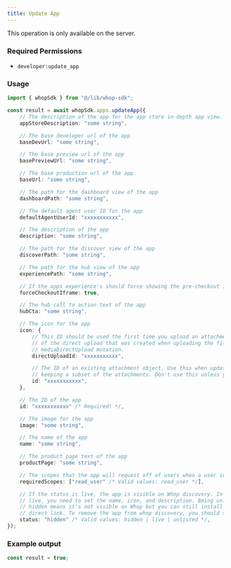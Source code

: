 ```yaml
---
title: Update App
---
```

<Note>This operation is only available on the server.</Note>

### Required Permissions
 - `developer:update_app`

### Usage

```typescript
import { whopSdk } from "@/lib/whop-sdk";

const result = await whopSdk.apps.updateApp({
	// The description of the app for the app store in-depth app view.
	appStoreDescription: "some string",

	// The base developer url of the app
	baseDevUrl: "some string",

	// The base preview url of the app
	basePreviewUrl: "some string",

	// The base production url of the app
	baseUrl: "some string",

	// The path for the dashboard view of the app
	dashboardPath: "some string",

	// The default agent user ID for the app
	defaultAgentUserId: "xxxxxxxxxxx",

	// The description of the app
	description: "some string",

	// The path for the discover view of the app
	discoverPath: "some string",

	// The path for the hub view of the app
	experiencePath: "some string",

	// If the apps experience's should force showing the pre-checkout iframe, and not rely on app connections.
	forceCheckoutIframe: true,

	// The hub call to action text of the app
	hubCta: "some string",

	// The icon for the app
	icon: {
		// This ID should be used the first time you upload an attachment. It is the ID
		// of the direct upload that was created when uploading the file to S3 via the
		// mediaDirectUpload mutation.
		directUploadId: "xxxxxxxxxxx",

		// The ID of an existing attachment object. Use this when updating a resource and
		// keeping a subset of the attachments. Don't use this unless you know what you're doing.
		id: "xxxxxxxxxxx",
	},

	// The ID of the app
	id: "xxxxxxxxxxx" /* Required! */,

	// The image for the app
	image: "some string",

	// The name of the app
	name: "some string",

	// The product page text of the app
	productPage: "some string",

	// The scopes that the app will request off of users when a user installs the app.
	requiredScopes: ["read_user" /* Valid values: read_user */],

	// If the status is live, the app is visible on Whop discovery. In order to be
	// live, you need to set the name, icon, and description. Being unlisted or
	// hidden means it's not visible on Whop but you can still install the app via
	// direct link. To remove the app from whop discovery, you should set the status to unlisted.
	status: "hidden" /* Valid values: hidden | live | unlisted */,
});

```

### Example output

```typescript
const result = true;

```

